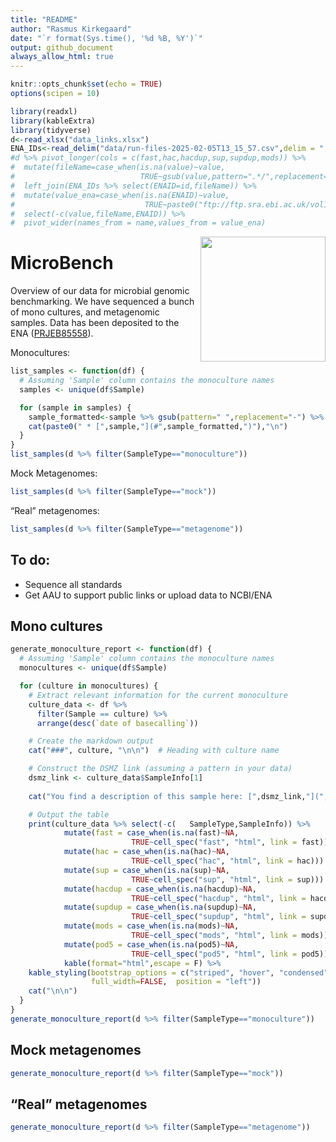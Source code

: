 ```yaml
---
title: "README"
author: "Rasmus Kirkegaard"
date: "`r format(Sys.time(), '%d %B, %Y')`"
output: github_document
always_allow_html: true
---
```




```r
knitr::opts_chunk$set(echo = TRUE)
options(scipen = 10)
```

```r
library(readxl)
library(kableExtra)
library(tidyverse)
d<-read_xlsx("data_links.xlsx")
ENA_IDs<-read_delim("data/run-files-2025-02-05T13_15_57.csv",delim = ";")
#d %>% pivot_longer(cols = c(fast,hac,hacdup,sup,supdup,mods)) %>%
#  mutate(fileName=case_when(is.na(value)~value,
#                            TRUE~gsub(value,pattern=".*/",replacement=""))) %>%
#  left_join(ENA_IDs %>% select(ENAID=id,fileName)) %>%
#  mutate(value_ena=case_when(is.na(ENAID)~value,
#                             TRUE~paste0("ftp://ftp.sra.ebi.ac.uk/vol1/run/",fileName))) %>%
#  select(-c(value,fileName,ENAID)) %>%
#  pivot_wider(names_from = name,values_from = value_ena)
```

<img align="right" src="images/microbench.jpg" width="200">

# MicroBench 

Overview of our data for microbial genomic benchmarking. We have sequenced a bunch of mono cultures, and metagenomic samples. Data has been deposited to the ENA ([PRJEB85558](https://www.ebi.ac.uk/ena/browser/view/PRJEB85558)). 

Monocultures:

```r
list_samples <- function(df) {
  # Assuming 'Sample' column contains the monoculture names
  samples <- unique(df$Sample) 

  for (sample in samples) {
    sample_formatted<-sample %>% gsub(pattern=" ",replacement="-") %>% tolower()
    cat(paste0(" * [",sample,"](#",sample_formatted,")"),"\n")
  }
}
list_samples(d %>% filter(SampleType=="monoculture"))
```

Mock Metagenomes:

```r
list_samples(d %>% filter(SampleType=="mock"))
```

"Real" metagenomes:

```r
list_samples(d %>% filter(SampleType=="metagenome"))
```

## To do:

 * Sequence all standards
 * Get AAU to support public links or upload data to NCBI/ENA

## Mono cultures

```r
generate_monoculture_report <- function(df) {
  # Assuming 'Sample' column contains the monoculture names
  monocultures <- unique(df$Sample) 

  for (culture in monocultures) {
    # Extract relevant information for the current monoculture
    culture_data <- df %>% 
      filter(Sample == culture) %>%
      arrange(desc(`date of basecalling`))

    # Create the markdown output
    cat("###", culture, "\n\n")  # Heading with culture name

    # Construct the DSMZ link (assuming a pattern in your data)
    dsmz_link <- culture_data$SampleInfo[1]
    
    cat("You find a description of this sample here: [",dsmz_link,"](",dsmz_link,")\n")

    # Output the table
    print(culture_data %>% select(-c(	SampleType,SampleInfo)) %>% 
            mutate(fast = case_when(is.na(fast)~NA,
                           TRUE~cell_spec("fast", "html", link = fast))) %>%
            mutate(hac = case_when(is.na(hac)~NA,
                           TRUE~cell_spec("hac", "html", link = hac))) %>%
            mutate(sup = case_when(is.na(sup)~NA,
                           TRUE~cell_spec("sup", "html", link = sup))) %>%
            mutate(hacdup = case_when(is.na(hacdup)~NA,
                           TRUE~cell_spec("hacdup", "html", link = hacdup))) %>%
            mutate(supdup = case_when(is.na(supdup)~NA,
                           TRUE~cell_spec("supdup", "html", link = supdup))) %>%
            mutate(mods = case_when(is.na(mods)~NA,
                           TRUE~cell_spec("mods", "html", link = mods))) %>%
            mutate(pod5 = case_when(is.na(pod5)~NA,
                           TRUE~cell_spec("pod5", "html", link = pod5))) %>%
            kable(format="html",escape = F) %>%
    kable_styling(bootstrap_options = c("striped", "hover", "condensed", "responsive" ,"bordered"), 
                  full_width=FALSE,  position = "left"))
    cat("\n\n")
  }
}
generate_monoculture_report(d %>% filter(SampleType=="monoculture"))
```

## Mock metagenomes

```r
generate_monoculture_report(d %>% filter(SampleType=="mock"))
```

## "Real" metagenomes

```r
generate_monoculture_report(d %>% filter(SampleType=="metagenome"))
```


